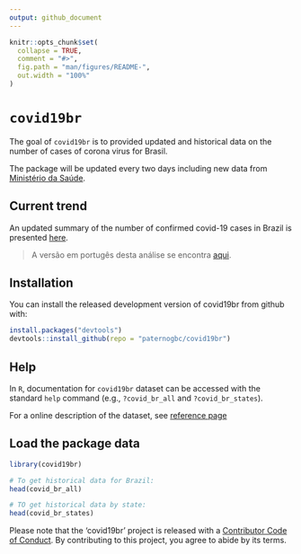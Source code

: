 ```yaml
---
output: github_document
---
```


<!-- README.md is generated from README.Rmd. Please edit that file -->

```r
knitr::opts_chunk$set(
  collapse = TRUE,
  comment = "#>",
  fig.path = "man/figures/README-",
  out.width = "100%"
)
```

# `covid19br` 

The goal of `covid19br` is to provided updated and historical data on the number of cases of corona virus for Brasil.

The package will be updated every two days including new data from [Ministério da Saúde](https://saude.gov.br/).

## Current trend 

An updated summary of the number of confirmed covid-19 cases in Brazil is presented [here](https://paternogbc.github.io/covid19br/articles/current_trends.html).

> A versão em portugês desta análise se encontra [aqui](https://paternogbc.github.io/covid19br/articles/tendencia_atual.html).

## Installation

You can install the released development version of covid19br from github with:

``` r
install.packages("devtools") 
devtools::install_github(repo = "paternogbc/covid19br")
```

## Help

In `R`, documentation for `covid19br` dataset can be accessed with the
standard `help` command (e.g., `?covid_br_all` and `?covid_br_states`).

For a online description of the dataset, see [reference
page](https://paternogbc.github.io/covid19br/reference/index.html)

## Load the package data

```r
library(covid19br)

# To get historical data for Brazil: 
head(covid_br_all)

# TO get historical data by state:
head(covid_br_states)
```


Please note that the 'covid19br' project is released with a
[Contributor Code of Conduct](CODE_OF_CONDUCT.md).
By contributing to this project, you agree to abide by its terms.
